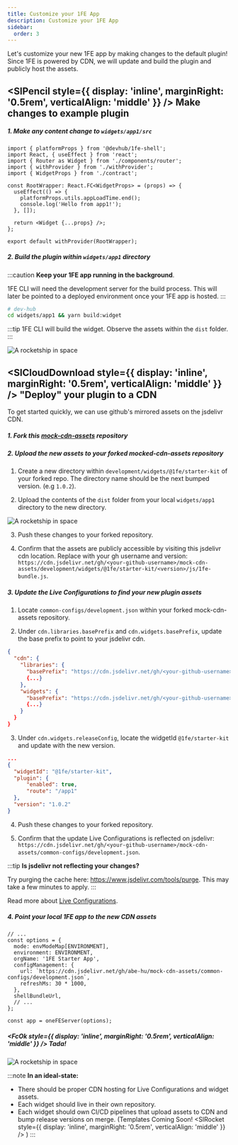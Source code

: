 ```yaml
---
title: Customize your 1FE App
description: Customize your 1FE App
sidebar:
  order: 3
---
```



Let's customize your new 1FE app by making changes to the default plugin! Since 1FE is powered by CDN, we will update and build the plugin and publicly host the assets.

## <SlPencil style={{ display: 'inline', marginRight: '0.5rem', verticalAlign: 'middle' }} /> Make changes to example plugin

##### 1. Make any content change to `widgets/app1/src`

```tsx title="widgets/app1/src/app1.tsx" {10}
import { platformProps } from '@devhub/1fe-shell';
import React, { useEffect } from 'react';
import { Router as Widget } from './components/router';
import { withProvider } from './withProvider';
import { WidgetProps } from './contract';

const RootWrapper: React.FC<WidgetProps> = (props) => {
  useEffect(() => {
    platformProps.utils.appLoadTime.end();
    console.log('Hello from app1!');
  }, []);

  return <Widget {...props} />;
};

export default withProvider(RootWrapper);

```

##### 2. Build the plugin within `widgets/app1` directory

:::caution
**Keep your 1FE app running in the background**. 

1FE CLI will need the development server for the build process. This will later be pointed to a deployed environment once your 1FE app is hosted.
:::

```bash
# dev-hub
cd widgets/app1 && yarn build:widget
```

:::tip
1FE CLI will build the widget. Observe the assets within the `dist` folder.
:::

  ![A rocketship in space](./assets/example-plugin-dist.png)


## <SlCloudDownload style={{ display: 'inline', marginRight: '0.5rem', verticalAlign: 'middle' }} /> "Deploy" your plugin to a CDN

To get started quickly, we can use github's mirrored assets on the jsdelivr CDN.

##### 1. Fork this [mock-cdn-assets](https://github.com/docusign/mock-cdn-assets/tree/main) repository

##### 2. Upload the new assets to your forked mocked-cdn-assets repository
1. Create a new directory within `development/widgets/@1fe/starter-kit` of your forked repo. The directory name should be the next bumped version. (e.g `1.0.2`).

2. Upload the contents of the `dist` folder from your local `widgets/app1` directory to the new directory.

![A rocketship in space](./assets/example-plugin-cdn-assets.png)

3. Push these changes to your forked repository.

4. Confirm that the assets are publicly accessible by visiting this jsdelivr cdn location. Replace with your gh username and version: `https://cdn.jsdelivr.net/gh/<your-github-username>/mock-cdn-assets/development/widgets/@1fe/starter-kit/<version>/js/1fe-bundle.js`.

##### 3. Update the Live Configurations to find your new plugin assets

1. Locate `common-configs/development.json` within your forked mock-cdn-assets repository.

2. Under `cdn.libraries.basePrefix` and `cdn.widgets.basePrefix`, update the base prefix to point to your jsdelivr cdn. 

```json title="common-configs/development.json" {4,8}
{
  "cdn": {
    "libraries": {
      "basePrefix": "https://cdn.jsdelivr.net/gh/<your-github-username>/mock-cdn-assets/development/libs/",
      {...}
    },
    "widgets": {
      "basePrefix": "https://cdn.jsdelivr.net/gh/<your-github-username>/mock-cdn-assets/development/widgets/",
      {...}
    }
  }
}
```

3. Under `cdn.widgets.releaseConfig`, locate the widgetId `@1fe/starter-kit` and update with the new version. 

```json title="common-configs/development.json" {8}
...
{
  "widgetId": "@1fe/starter-kit",
  "plugin": {
      "enabled": true,
      "route": "/app1"
  },
  "version": "1.0.2"
}
```

4. Push these changes to your forked repository.

5. Confirm that the update Live Configurations is reflected on jsdelivr: `https://cdn.jsdelivr.net/gh/<your-github-username>/mock-cdn-assets/common-configs/development.json`.

:::tip
**Is jsdelivr not reflecting your changes?**

Try purging the cache here: https://www.jsdelivr.com/tools/purge. This may take a few minutes to apply.
:::

Read more about [Live Configurations](../../main-concepts/live-configurations).

##### 4. Point your local 1FE app to the new CDN assets

```tsx title="apps/starter-app/src/server.ts" {7}
// ...
const options = {
  mode: envModeMap[ENVIRONMENT],
  environment: ENVIRONMENT,
  orgName: '1FE Starter App',
  configManagement: {
    url: `https://cdn.jsdelivr.net/gh/abe-hu/mock-cdn-assets/common-configs/development.json`,
    refreshMs: 30 * 1000,
  },
  shellBundleUrl,
  // ...
};

const app = oneFEServer(options);
```

##### <FcOk style={{ display: 'inline', marginRight: '0.5rem', verticalAlign: 'middle' }} /> Tada! 

![A rocketship in space](./assets/example-plugin-change.png)

:::note
**In an ideal-state:** 
- There should be proper CDN hosting for Live Configurations and widget assets.
- Each widget should live in their own repository.
- Each widget should own CI/CD pipelines that upload assets to CDN and bump release versions on merge. (Templates Coming Soon! <SlRocket style={{ display: 'inline', marginRight: '0.5rem', verticalAlign: 'middle' }} /> )
:::

